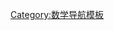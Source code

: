 {{Navbox
|name = 非线性偏微分方程理论与解法
|title = [[非线性偏微分方程|非线性偏微分方程理论与解法]] 
|listclass = hlist
|list1 = 
* [[阿多米安分解法]]
* [[巴克隆德变换]]
* [[C-K直接约化法]]
* [[达布变换]]
* [[Domion结构]]
* [[高阶约束流]]
* [[反散射法]]
* [[非古典李对称]]
* [[分離變數法]]
* [[加德纳变换]]
* [[古典李对称]]
* [[广田法]]
* [[霍普夫-科尔变换]]
* [[换位表示]]
* [[混合指数法]]
* [[Lax 对]]
* [[Liouville可积]]
* [[龙格－库塔法]]
* [[Miura变换]]
* [[潘勒韦分析]]
* [[齐次平衡法]]
* [[Riccati方程展开法]]
* [[摄动理论]]
* [[Tanh函数展开法]]
* [[特征线法]]
* [[屠格式理论]]
* [[有限差分法]]
* [[线条法]]
}}<noinclude>
[[Category:数学导航模板]]
</noinclude>